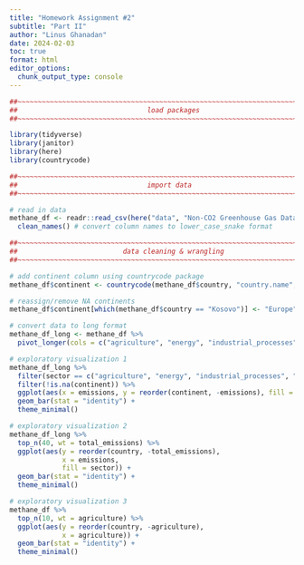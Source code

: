 ```yaml
---
title: "Homework Assignment #2" 
subtitle: "Part II"
author: "Linus Ghanadan"
date: 2024-02-03
toc: true
format: html
editor_options: 
  chunk_output_type: console
---
```


```r
##~~~~~~~~~~~~~~~~~~~~~~~~~~~~~~~~~~~~~~~~~~~~~~~~~~~~~~~~~~~~~~~~~~~~~~~~~~~~~~
##                                load packages                             ----
##~~~~~~~~~~~~~~~~~~~~~~~~~~~~~~~~~~~~~~~~~~~~~~~~~~~~~~~~~~~~~~~~~~~~~~~~~~~~~~

library(tidyverse)
library(janitor)
library(here)
library(countrycode)
```

```r
##~~~~~~~~~~~~~~~~~~~~~~~~~~~~~~~~~~~~~~~~~~~~~~~~~~~~~~~~~~~~~~~~~~~~~~~~~~~~~~
##                                import data                               ----
##~~~~~~~~~~~~~~~~~~~~~~~~~~~~~~~~~~~~~~~~~~~~~~~~~~~~~~~~~~~~~~~~~~~~~~~~~~~~~~

# read in data
methane_df <- readr::read_csv(here("data", "Non-CO2 Greenhouse Gas Data Tool  US EPAZoom inZoom out2000Copyright (c) 2015 Highsoft AS, Based on data from Natural EarthChart context menu.csv")) %>% 
  clean_names() # convert column names to lower_case_snake format
```

```r
##~~~~~~~~~~~~~~~~~~~~~~~~~~~~~~~~~~~~~~~~~~~~~~~~~~~~~~~~~~~~~~~~~~~~~~~~~~~~~~
##                          data cleaning & wrangling                       ----
##~~~~~~~~~~~~~~~~~~~~~~~~~~~~~~~~~~~~~~~~~~~~~~~~~~~~~~~~~~~~~~~~~~~~~~~~~~~~~~

# add continent column using countrycode package
methane_df$continent <- countrycode(methane_df$country, "country.name", "continent")

# reassign/remove NA continents
methane_df$continent[which(methane_df$country == "Kosovo")] <- "Europe" # assign country "Kosovo" to continent "Europe"

# convert data to long format
methane_df_long <- methane_df %>% 
  pivot_longer(cols = c("agriculture", "energy", "industrial_processes", "waste"), names_to = "sector", values_to = "emissions")

```


```r
# exploratory visualization 1
methane_df_long %>%
  filter(sector == c("agriculture", "energy", "industrial_processes", "waste")) %>%
  filter(!is.na(continent)) %>% 
  ggplot(aes(x = emissions, y = reorder(continent, -emissions), fill = sector)) +
  geom_bar(stat = "identity") +
  theme_minimal()
```

```r
# exploratory visualization 2
methane_df_long %>%
  top_n(40, wt = total_emissions) %>% 
  ggplot(aes(y = reorder(country, -total_emissions),
             x = emissions,
             fill = sector)) +
  geom_bar(stat = "identity") +
  theme_minimal()

```


```r
# exploratory visualization 3
methane_df %>%
  top_n(10, wt = agriculture) %>% 
  ggplot(aes(y = reorder(country, -agriculture),
             x = agriculture)) +
  geom_bar(stat = "identity") +
  theme_minimal()
```

